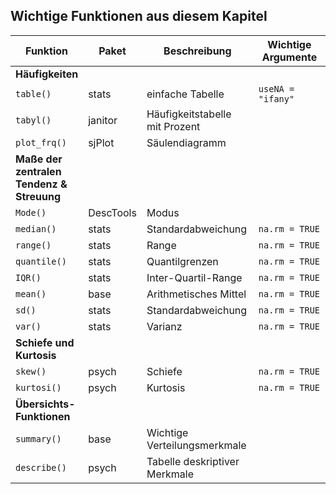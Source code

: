 ## Wichtige Funktionen aus diesem Kapitel {-}

| Funktion           | Paket        | Beschreibung                    | Wichtige Argumente    |
|--------------------|--------------|---------------------------------|-----------------------|
| **Häufigkeiten**                                                                            |
|`table()`           | stats        | einfache Tabelle                | `useNA = "ifany"`     |
|`tabyl()`           | janitor      | Häufigkeitstabelle mit Prozent  |                       |
|`plot_frq()`        | sjPlot       | Säulendiagramm                  |                       |
| **Maße der zentralen Tendenz & Streuung**                                                   |
|`Mode()`            | DescTools    | Modus                           |                       |
|`median()`          | stats        | Standardabweichung              | `na.rm = TRUE`        |
|`range()`           | stats        | Range                           | `na.rm = TRUE`        |
|`quantile()`        | stats        | Quantilgrenzen                  | `na.rm = TRUE`        |
|`IQR()`             | stats        | Inter-Quartil-Range             | `na.rm = TRUE`        |
|`mean()`            | base         | Arithmetisches Mittel           | `na.rm = TRUE`        |
|`sd()`              | stats        | Standardabweichung              | `na.rm = TRUE`        |
|`var()`             | stats        | Varianz                         | `na.rm = TRUE`        |
| **Schiefe und Kurtosis**                                                                    |
|`skew()`            | psych        | Schiefe                         | `na.rm = TRUE`        |
|`kurtosi()`         | psych        | Kurtosis                        | `na.rm = TRUE`        |
| **Übersichts-Funktionen**                                                                   |
|`summary()`         | base         | Wichtige Verteilungsmerkmale    |                       |
|`describe()`        | psych        | Tabelle deskriptiver Merkmale   |                       |
